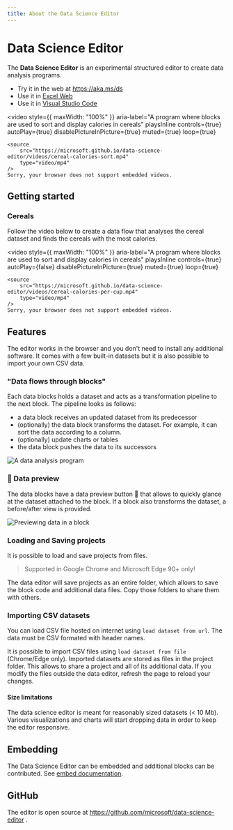 ```yaml
---
title: About the Data Science Editor
---
```


# Data Science Editor

The **Data Science Editor** is an experimental structured editor to create data analysis programs.

-   Try it in the web at https://aka.ms/ds
-   Use it in [Excel Web](/excel)
-   Use it in [Visual Studio Code](/vscode)

<video
    style={{ maxWidth: "100%" }}
    aria-label="A program where blocks are used to sort and display calories in cereals"
    playsInline
    controls={true}
    autoPlay={true}
    disablePictureInPicture={true}
    muted={true}
    loop={true}
>
    <source
        src="https://microsoft.github.io/data-science-editor/videos/cereal-calories-sort.mp4"
        type="video/mp4"
    />
    Sorry, your browser does not support embedded videos.
</video>

## Getting started

### Cereals

Follow the video below to create a data flow
that analyses the cereal dataset and finds the cereals
with the most calories.

<video
    style={{ maxWidth: "100%" }}
    aria-label="A program where blocks are used to sort and display calories in cereals"
    playsInline
    controls={true}
    autoPlay={false}
    disablePictureInPicture={true}
    muted={true}
    loop={true}
>
    <source
        src="https://microsoft.github.io/data-science-editor/videos/cereal-calories-per-cup.mp4"
        type="video/mp4"
    />
    Sorry, your browser does not support embedded videos.
</video>

## Features

The editor works in the browser and you don't need to install any additional software.
It comes with a few built-in datasets but it is also possible to import your own CSV data.

### "Data flows through blocks"

Each data blocks holds a dataset and acts as a transformation pipeline to the next block. The pipeline looks as follows:

-   a data block receives an updated dataset from its predecessor
-   (optionally) the data block transforms the dataset. For example, it can sort the data according to a column.
-   (optionally) update charts or tables
-   the data block pushes the data to its successors

![A data analysis program](./story.png)

### 👀 Data preview

The data blocks have a data preview button 👀 that allows to quickly glance at the dataset attached to the block. If a block also transforms the dataset, a before/after view is provided.

![Previewing data in a block](./preview.png)

### Loading and Saving projects

It is possible to load and save projects from files.

> Supported in Google Chrome and Microsoft Edge 90+ only!

The data editor will save projects as an entire folder, which allows to save the block code and additional data files. Copy those folders to share them with others.

### Importing CSV datasets

You can load CSV file hosted on internet using `load dataset from url`. The data must be CSV formated with header names.

It is possible to import CSV files using `load dataset from file` (Chrome/Edge only).
Imported datasets are stored as files in the project folder. This allows to share a project and all of its additional data. If you modify the files outside the data editor, refresh the page to reload your changes.

#### Size limitations

The data science editor is meant for reasonably sized datasets (< 10 Mb). Various visualizations and charts will start dropping data in order to keep the editor responsive.

## Embedding

The Data Science Editor can be embedded and additional blocks can be contributed. See [embed documentation](/embed/).

## GitHub

The editor is open source at https://github.com/microsoft/data-science-editor .
